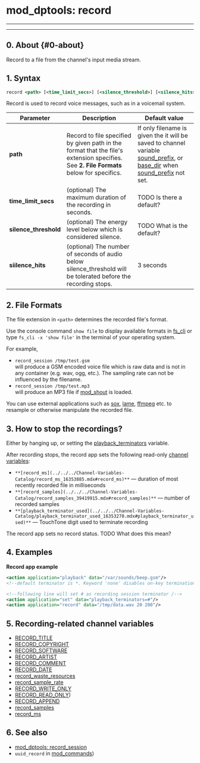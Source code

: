 
# mod_dptools: record 

 

---

---

## 0\. About {#0-about}

Record to a file from the channel's input media stream.

## 1\. Syntax

```xml
record <path> [<time_limit_secs>] [<silence_threshold>] [<silence_hits>]
```

Record is used to record voice messages, such as in a voicemail system.

| Parameter              | Description                                                                                                                             | Default value                                                                                                                                                                                                                |
| ---------------------- | --------------------------------------------------------------------------------------------------------------------------------------- | ---------------------------------------------------------------------------------------------------------------------------------------------------------------------------------------------------------------------------- |
| **path**               | Record to file specified by given path in the format that the file's extension specifies. See **2\. File Formats** below for specifics. | If only filename is given the it will be saved to channel variable [sound\_prefix](../../../Channel-Variables-Catalog/sound_prefix_16353267.mdx#sound_prefix), or [base\_dir](../../../Channel-Variables-Catalog/base_dir_17170736.mdx#base_dir) when [sound\_prefix](../../../Channel-Variables-Catalog/sound_prefix_16353267.mdx#sound_prefix) not set. |
| **time\_limit\_secs**  | (optional) The maximum duration of the recording in seconds.                                                                            | TODO Is there a default?                                                                                                                                                                                                     |
| **silence\_threshold** | (optional) The energy level below which is considered silence.                                                                          | TODO What is the default?                                                                                                                                                                                                    |
| **siilence\_hits**     | (optional) The number of seconds of audio below silence\_threshold will be tolerated before the recording stops.                        | 3 seconds                                                                                                                                                                                                                    |

## 2\. File Formats

The file extension in `<path>` determines the recorded file's format. 

Use the console command `show file` to display available formats in [fs\_cli](../../Client-and-Developer-Interfaces/1048948.mdx#or) or type `fs_cli -x 'show file'` in the terminal of your operating system.

For example,

* `record_session /tmp/test.gsm`  
will produce a GSM encoded voice file which is raw data and is not in any container (e.g. wav, ogg, etc.). The sampling rate can not be influenced by the filename.
* `record_session /tmp/test.mp3`  
will produce an MP3 file if [mod\_shout](../mod_shout_3965531.mdx#21-play) is loaded.

You can use external applications such as [sox](http://sox.sourceforge.net/), [lame](http://lame.sourceforge.net/), [ffmpeg](https://ffmpeg.org/) etc. to resample or otherwise manipulate the recorded file.

## 3\. How to stop the recordings?

Either by hanging up, or setting the [playback\_terminators](../../../Channel-Variables-Catalog/playback_terminators_16353264.mdx#0-about) variable.

After recording stops, the record app sets the following read-only [channel variables](../../Introduction/Variables/index.mdx#0-about): 

* `**[record_ms](../../../Channel-Variables-Catalog/record_ms_16353885.mdx#record_ms)**` — duration of most recently recorded file in milliseconds
* `**[record_samples](../../../Channel-Variables-Catalog/record_samples_39419915.mdx#record_samples)**` — number of recorded samples
* `**[playback_terminator_used](../../../Channel-Variables-Catalog/playback_terminator_used_16353270.mdx#playback_terminator_used)**` — TouchTone digit used to terminate recording

The record app sets no record status. TODO What does this mean?

## 4\. Examples

**Record app example**

```xml
<action application="playback" data="/var/sounds/beep.gsm"/>
<!--default terminator is *. Keyword 'none' disables on-key termination /-->

<!--following line will set # as recording session terminator /-->
<action application="set" data="playback_terminators=#"/> 
<action application="record" data="/tmp/data.wav 20 200"/>
```

## 5\. Recording-related channel variables

* [RECORD\_TITLE](../../../Channel-Variables-Catalog/RECORD_TITLE_16352865.mdx#record_title)
* [RECORD\_COPYRIGHT](../../../Channel-Variables-Catalog/RECORD_COPYRIGHT_16352868.mdx#record_copyright)
* [RECORD\_SOFTWARE](../../../Channel-Variables-Catalog/RECORD_SOFTWARE_16352871.mdx#record_software)
* [RECORD\_ARTIST](../../../Channel-Variables-Catalog/RECORD_ARTIST_16352874.mdx#record_artist)
* [RECORD\_COMMENT](../../../Channel-Variables-Catalog/RECORD_COMMENT_16352877.mdx#record_comment)
* [RECORD\_DATE](../../../Channel-Variables-Catalog/RECORD_DATE_16352880.mdx#record_date)
* [record\_waste\_resources](../../../Channel-Variables-Catalog/record_waste_resources_16352905.mdx#record_waste_resources)
* [record\_sample\_rate](../../../Channel-Variables-Catalog/record_sample_rate_16353888.mdx#record_sample_rate)
* [RECORD\_WRITE\_ONLY](../../../Channel-Variables-Catalog/RECORD_WRITE_ONLY_16354620.mdx#see-also)
* [RECORD\_READ\_ONLY](../../../Channel-Variables-Catalog/RECORD_READ_ONLY_16353891.mdx))
* [RECORD\_APPEND](../../../Channel-Variables-Catalog/RECORD_APPEND_16353876.mdx#record_append)
* [record\_samples](../../../Channel-Variables-Catalog/record_samples_39419915.mdx#record_samples)
* [record\_ms](../../../Channel-Variables-Catalog/record_ms_16353885.mdx#record_ms)

## 6\. See also

* [mod\_dptools: record\_session](./6587110.mdx#about)
* `uuid_record` in [mod\_commands](../mod_commands_1966741.mdx))

  

